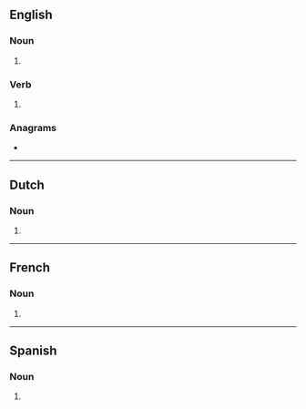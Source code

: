 ==English==

===Noun===
{{head|en|noun plural form}}

# {{plural of|collage|lang=en}}

===Verb===
{{head|en|verb form}}

# {{en-third-person singular of|collage}}

===Anagrams===
* {{anagrams|en|a=acegllos|alcogels|logscale}}

----

==Dutch==

===Noun===
{{head|nl|noun plural form}}

# {{nl-noun form of|pl|collage}}

----

==French==

===Noun===
{{head|fr|noun plural form|g=m}}

# {{plural of|collage|lang=fr}}

----

==Spanish==

===Noun===
{{head|es|noun form}}

# {{plural of|collage|lang=es}}